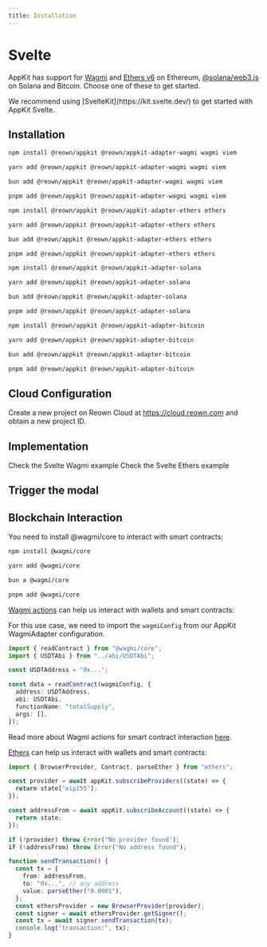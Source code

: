 ```yaml
---
title: Installation
---
```







# Svelte

AppKit has support for [Wagmi](https://wagmi.sh/) and [Ethers v6](https://docs.ethers.org/v6/) on Ethereum, [@solana/web3.js](https://solana-labs.github.io/solana-web3.js/) on Solana and Bitcoin.
Choose one of these to get started.

<Note>
  We recommend using [SvelteKit](https://kit.svelte.dev/) to get started with AppKit Svelte.
</Note>

## Installation

<Tabs>
<Tab title="Wagmi">

<CodeGroup>

```bash npm
npm install @reown/appkit @reown/appkit-adapter-wagmi wagmi viem
```

```bash Yarn
yarn add @reown/appkit @reown/appkit-adapter-wagmi wagmi viem
```

```bash Bun
bun add @reown/appkit @reown/appkit-adapter-wagmi wagmi viem
```

```bash pnpm
pnpm add @reown/appkit @reown/appkit-adapter-wagmi wagmi viem
```

</CodeGroup>

</Tab>
<Tab title="Ethers">

<CodeGroup>

```bash npm
npm install @reown/appkit @reown/appkit-adapter-ethers ethers
```

```bash Yarn
yarn add @reown/appkit @reown/appkit-adapter-ethers ethers
```

```bash Bun
bun add @reown/appkit @reown/appkit-adapter-ethers ethers
```

```bash pnpm
pnpm add @reown/appkit @reown/appkit-adapter-ethers ethers
```

</CodeGroup>

</Tab>
<Tab title="Solana">

<CodeGroup>

```bash npm
npm install @reown/appkit @reown/appkit-adapter-solana
```

```bash Yarn
yarn add @reown/appkit @reown/appkit-adapter-solana
```

```bash Bun
bun add @reown/appkit @reown/appkit-adapter-solana
```

```bash pnpm
pnpm add @reown/appkit @reown/appkit-adapter-solana
```

</CodeGroup>

</Tab>
<Tab title="Bitcoin">

<CodeGroup>

```bash npm
npm install @reown/appkit @reown/appkit-adapter-bitcoin
```

```bash Yarn
yarn add @reown/appkit @reown/appkit-adapter-bitcoin
```

```bash Bun
bun add @reown/appkit @reown/appkit-adapter-bitcoin
```

```bash pnpm
pnpm add @reown/appkit @reown/appkit-adapter-bitcoin
```

</CodeGroup>

</Tab>
</Tabs>

## Cloud Configuration

Create a new project on Reown Cloud at https://cloud.reown.com and obtain a new project ID.

<CloudBanner />

## Implementation

<Tabs>
<Tab title="Wagmi">
<Card title="Svelte Wagmi Example" icon="github" href="https://github.com/reown-com/appkit/tree/main/examples/sveltekit-wagmi">
Check the Svelte Wagmi example
</Card>

<SvelteWagmiImplementation />

</Tab>
<Tab title="Ethers">
<Card title="Svelte Ethers Example" icon="github" href="https://github.com/reown-com/appkit/tree/main/examples/sveltekit-ethers">
Check the Svelte Ethers example
</Card>

<SvelteEthersImplementation />

</Tab>
<Tab title="Solana">

<SvelteSolanaImplementation />

</Tab>
<Tab title="Bitcoin">

<SvelteBitcoinImplementation />

</Tab>
</Tabs>

## Trigger the modal

<Tabs>
<Tab title="Wagmi">

<SvelteWagmiModal />

</Tab>
<Tab title="Ethers">

<SvelteEthersModal />

</Tab>
<Tab title="Solana">

<SvelteSolanaModal />

</Tab>
<Tab title="Bitcoin">

<SvelteBitcoinModal />

</Tab>
</Tabs>

## Blockchain Interaction

<Tabs>

<Tab title="Wagmi">
You need to install @wagmi/core to interact with smart contracts:

<CodeGroup>

```bash npm
npm install @wagmi/core
```

```bash Yarn
yarn add @wagmi/core
```

```bash Bun
bun a @wagmi/core
```

```bash pnpm
pnpm add @wagmi/core
```
</CodeGroup>

[Wagmi actions](https://wagmi.sh/core/api/actions/readContract) can help us interact with wallets and smart contracts:

For this use case, we need to import the `wagmiConfig` from our AppKit WagmiAdapter configuration.

```ts
import { readContract } from "@wagmi/core";
import { USDTAbi } from "../abi/USDTAbi";

const USDTAddress = "0x...";

const data = readContract(wagmiConfig, {
  address: USDTAddress,
  abi: USDTAbi,
  functionName: "totalSupply",
  args: [],
});
```

Read more about Wagmi actions for smart contract interaction [here](https://wagmi.sh/core/actions/readContract).

</Tab>
<Tab title="Ethers">

[Ethers](https://docs.ethers.org/v6/) can help us interact with wallets and smart contracts:

```ts
import { BrowserProvider, Contract, parseEther } from "ethers";

const provider = await appKit.subscribeProviders((state) => {
  return state["eip155"];
});

const addressFrom = await appKit.subscribeAccount((state) => {
  return state;
});

if (!provider) throw Error("No provider found");
if (!addressFrom) throw Error("No address found");

function sendTransaction() {
  const tx = {
    from: addressFrom,
    to: "0x...", // any address
    value: parseEther("0.0001"),
  };
  const ethersProvider = new BrowserProvider(provider);
  const signer = await ethersProvider.getSigner();
  const tx = await signer.sendTransaction(tx);
  console.log("transaction:", tx);
}
```

</Tab>
</Tabs>
